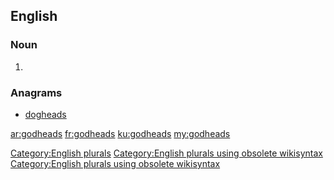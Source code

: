 ==English==

===Noun===
{{head|en}}

# {{plural of|godhead}}

===Anagrams===
* [[dogheads#English|dogheads]]

[[Category:English plurals]][[Category:English plurals using obsolete wikisyntax]][[Category:English plurals using obsolete wikisyntax]]

[[ar:godheads]]
[[fr:godheads]]
[[ku:godheads]]
[[my:godheads]]